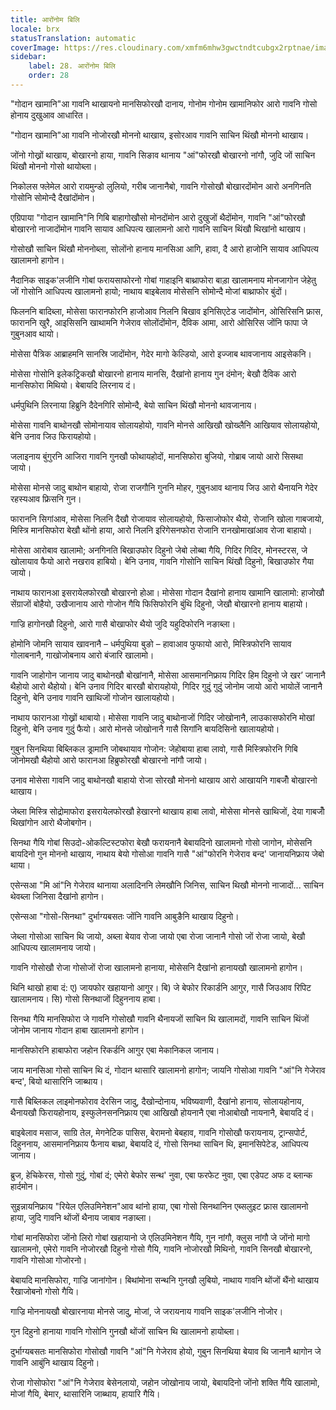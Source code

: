 ```yaml
---
title: आरोंनोम बिलि
locale: brx
statusTranslation: automatic
coverImage: https://res.cloudinary.com/xmfm6mhw3gwctndtcubgx2rptnae/image/upload/v1740468922/small_cover_tratado_de_psicologia_revolucionaria_a4c0dca4e0.webp
sidebar:
    label: 28. आरोंनोम बिलि
    order: 28
---
```

"गोदान खामानि"आ गावनि थाखायनो मानसिफोरखौ दानाय, गोनोम गोनोम खामानिफोर आरो गावनि गोसो होनाय दुखुआव आधारित।

"गोदान खामानि"आ गावनि नोजोरखौ मोननो थाखाय, इसोरआव गावनि साचिन थिंखौ मोननो थाखाय।

जोंनो गोख्रों थाखाय, बोखारनो हाया, गावनि सिङाव थानाय "आं"फोरखौ बोखारनो नांगौ, जुदि जों साचिन थिंखौ मोननो गोसो थायोब्ला।

निकोलस फ्लेमेल आरो रायमुन्डो लुलियो, गरीब जानानैबो, गावनि गोसोखौ बोखारदोंमोन आरो अनगिनति गोसोनि सोमोन्दै दैखांदोंमोन।

एग्रिपाया "गोदान खामानि"नि गिबि बाहागोखौसो मोनदोंमोन आरो दुखुजों थैदोंमोन, गावनि "आं"फोरखौ बोखारनो नाजादोंमोन गावनि सायाव आधिपत्य खालामनो आरो गावनि साचिन थिंखौ थिखांनो थाखाय।

गोसोखौ साचिन थिंखौ मोननोब्ला, सोलोंनो हानाय मानसिआ आगि, हावा, दै आरो हाजोनि सायाव आधिपत्य खालामनो हागोन।

नैदानिक साइक'लजीनि गोबां फरायसाफोरनो गोबां गाहाइनि बाथ्राफोरा बाड़ा खालामनाय मोनजागोन जेहेतु जों गोसोनि आधिपत्य खालामनो हायो; नाथाय बाइबेलाव मोसेसनि सोमोन्दै मोजां बाथ्राफोर बुंदों।

फिलननि बादिब्ला, मोसेसा फारानफोरनि हाजोआव निलनि बिखाव इनिसिएटेड जादोंमोन, ओसिरिसनि फ्रास, फाराननि खुरै, आइसिसनि खाथामनि गेजेराव सोलोंदोंमोन, दैविक आमा, आरो ओसिरिस जोंनि फापा जे गुबुनआव थायो।

मोसेसा पैत्रिक आब्राहमनि सानस्रि जादोंमोन, गेदेर मागो केल्डियो, आरो इज्जाब थावजानाय आइसेकनि।

मोसेसा गोसोनि इलेकट्रिकखौ बोखारनो हानाय मानसि, दैखांनो हानाय गुन दंमोन; बेखौ दैविक आरो मानसिफोरा मिथियो। बेबायदि लिरनाय दं।

धर्मपुथिनि लिरनाया हिब्रुनि दैदेनगिरि सोमोन्दै, बेयो साचिन थिंखौ मोननो थावजानाय।

मोसेसा गावनि बाथोनखौ सोमोनायाव सोलायहोयो, गावनि मोनसे आखिखौ खोख्लैनि आखियाव सोलायहोयो, बेनि उनाव जिउ फिरायहोयो।

जलाइनाय बुंगुरनि आजिरा गावनि गुनखौ फोथायहोदों, मानसिफोरा बुजियो, गोब्राब जायो आरो सिसथा जायो।

मोसेसा मोनसे जादु बाथोन बाहायो, रोजा राजगौनि गुननि मोहर, गुबुनआव थानाय जिउ आरो थैनायनि गेदेर रहस्यआव फ्रिसनि गुन।

फाराननि सिगांआव, मोसेसा निलनि दैखौ रोजायाव सोलायहोयो, फिसाजोफोर थैयो, रोजानि खोला गाबजायो, मिस्त्रि मानसिफोरा बेखौ थोंनो हाया, आरो निलनि इरिगेसनफोरा रोजानि रानखोमाखांआव रोजा बाहायो।

मोसेसा आरोबाव खालामो; अनगिनति बिखाउफोर दिहुनो जेबो लोब्बा गैयि, गिदिर गिदिर, मोनस्टरस, जे खोलायाव फैयो आरो नखराव हाबियो। बेनि उनाव, गावनि गोसोनि साचिन थिंखौ दिहुनो, बिखाउफोर गैया जायो।

नाथाय फारानआ इसरायेलफोरखौ बोखारनो होआ। मोसेसा गोदान दैखांनो हानाय खामानि खालामो: हाजोखौ सेंग्राजों बोहैयो, उखैजानाय आरो गोजोन गैयि फिसिफोरनि बुंथि दिहुनो, जेखौ बोखारनो हानाय बाहायो।

गाज्रि हागोनखौ दिहुनो, आरो गासै बोखाफोर थैयो जुदि यहुदिफोरनि नङाब्ला।

होमोनि जोमनि सायाव खावनानै – धर्मपुथिया बुङो – हावाआव फुफायो आरो, मिस्त्रिफोरनि सायाव गोलाबनानै, गाखोजोबनाय आरो बंजारि खालामो।

गावनि जाहोगोन जानाय जादु बाथोनखौ बोखांनानै, मोसेसा आसमाननिफ्राय गिदिर हिम दिहुनो जे खर’ जानानै थैहोयो आरो थैहोयो। बेनि उनाव गिदिर बारखौ बोरायहोयो, गिदिर गुदुं गुदुं जोनोम जायो आरो भायोलें जानानै दिहुनो, बेनि उनाव गावनि खाथिजों गोजोन खालायहोयो।

नाथाय फारानआ गोख्रों थाबायो। मोसेसा गावनि जादु बाथोनाजों गिदिर जोखोनानै, लाउकासफोरनि मोखां दिहुनो, बेनि उनाव गुदुं फैयो। आरो मोनसे जोखोनानै गासै सिगांनि बायदिसिनो खालायहोयो।

गुबुन सिनथिया बिब्लिकल ड्रामानि जोबथायाव गोजोन: जेहोबाया हाबा लावो, गासै मिस्त्रिफोरनि गिबि जोनोमखौ थैहोयो आरो फारानआ हिब्रुफोरखौ बोखारनो नांगौ जायो।

उनाव मोसेसा गावनि जादु बाथोनखौ बाहायो रोजा सोरखौ मोननो थाखाय आरो आखायनि गाबजोँ बोखारनो थाखाय।

जेब्ला मिस्त्रि सोद्रोमाफोरा इसरायेलफोरखौ हेखारनो थाखाय हाबा लावो, मोसेसा मोनसे खाथिजों, देया गाबजोँ थिखांगोन आरो थैजोबगोन।

सिनथा गैयि गोबां सिउदो-ओकल्टिस्टफोरा बेखौ फरायनानै बेबायदिनो खालामनो गोसो जागोन, मोसेसनि बायदिनो गुन मोननो थाखाय, नाथाय बेयो गोसोआ गावनि गासै "आं"फोरनि गेजेराव बन्द' जानायनिफ्राय जेबो थाया।

एसेन्सआ "मि आं"नि गेजेराव थानाया अलादिननि लेमखौनि जिनिस, साचिन थिखौ मोननो नाजादों... साचिन थेवब्ला जिनिसा दैखांनो हागोन।

एसेन्सआ "गोसो-सिनथा" दुर्भाग्यबसतः जोंनि गावनि आबुङैनि थाखाय दिहुनो।

जेब्ला गोसोआ साचिन थि जायो, अब्ला बेयाव रोजा जायो एबा रोजा जानानै गोसो जों रोजा जायो, बेखौ आधिपत्य खालामनाय जायो।

गावनि गोसोखौ रोजा गोसोजों रोजा खालामनो हानाया, मोसेसनि दैखांनो हानायखौ खालामनो हागोन।

थिनि थाखो हाबा दं: ए) जायफोर खहायानो आगुर। बि) जे बेफोर रिकार्डनि आगुर, गासै जिउआव रिपिट खालामनाय। सि) गोसो सिनथाजों दिहुननाय हाबा।

सिनथा गैयि मानसिफोरा जे गावनि गोसोखौ गावनि थैनायजों साचिन थि खालामदों, गावनि साचिन थिंजों जोनोम जानाय गोदान हाबा खालामनो हागोन।

मानसिफोरनि हाबाफोरा जहोन रिकर्डनि आगुर एबा मेकानिकल जानाय।

जाय मानसिआ गोसो साचिन थि दं, गोदान थासारि खालामनो हागोन; जायनि गोसोआ गावनि "आं"नि गेजेराव बन्द', बियो थासारिनि जाब्थाय।

गासै बिब्लिकल लाइमोनफोराव देरसिन जादु, दैखोन्दोनाय, भविष्यवाणी, दैखांनो हानाय, सोलायहोनाय, थैनायखौ फिरायहोनाय, इस्फुलेनसननिफ्राय एबा आखिखौ होयनानै एबा नोआबोखौ नायनानै, बेबायदि दं।

बाइबेलाव मसाज, साग्रि तेल, मेगनेटिक पासिस, बेरामनो बेबहाव, गावनि गोसोखौ फरायनाय, ट्रान्सपोर्ट, दिहुननाय, आसमाननिफ्राय फैनाय बाथ्रा, बेबायदि दं, गोसो सिनथा साचिन थि, इमानसिपेटेड, आधिपत्य जानाय।

ब्रुज, हेचिकेरस, गोसो गुदुं, गोबां दं; एमेरो बेफोर सन्थ' नुवा, एबा फरफेट नुवा, एबा एडेपट अफ द ब्लान्क हार्दमोन।

सुइन्नायनिफ्राय "रियेल एलिउमिनेशन"आव थांनो हाया, एबा गोसो सिनथानिन एब्सलुइट फ्रास खालामनो हाया, जुदि गावनि थोंजों थैनाय जाबाव नङाब्ला।

गोबां मानसिफोरा जोंनो लिरो गोबां खहायानो जे एलिउमिनेशन गैयि, गुन नांगौ, क्लुस नांगौ जे जोंनो मागो खालामनो, एमेरो गावनि नोजोरखौ दिहुनो गोसो गैयि, गावनि नोजोरखौ मिथिनो, गावनि सिनखौ बोखारनो, गावनि गोसोआ गोजोरनो।

बेबायदि मानसिफोरा, गाज्रि जानांगोन। बिथांमोना सन्थनि गुनखौ लुबियो, नाथाय गावनि थोंजों थैंनो थाखाय रैखाजोबनो गोसो गैयि।

गाज्रि मोननायखौ बोखारनाया मोनसे जादु, मोजां, जे जरायनाय गावनि साइक'लजीनि नोजोर।

गुन दिहुनो हानाया गावनि गोसोनि गुनखौ थोंजों साचिन थि खालामनो हायोब्ला।

दुर्भाग्यबसतः मानसिफोरा गोसोखौ गावनि "आं"नि गेजेराव होयो, गुबुन सिनथिया बेयाव थि जानानै थागोन जे गावनि आबुंनि थाखाय दिहुनो।

रोजा गोसोफोरा "आं"नि गेजेराव बेसेनलायो, जहोन जोखोनाय जायो, बेबायदिनो जोंनो शक्ति गैयि खालामो, मोजां गैयि, बेमार, थासारिनि जाब्थाय, हायारि गैयि।

